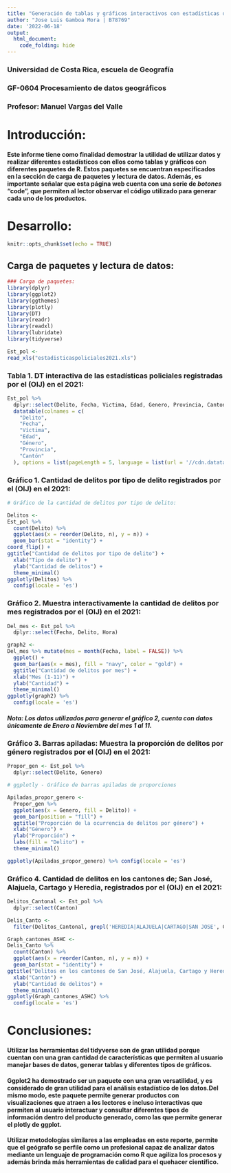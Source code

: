 ---
title: "Generación de tablas y gráficos interactivos con estadísticas del (OIJ) en R"
author: "Jose Luis Gamboa Mora | B78769"
date: '2022-06-18'
output: 
  html_document:
    code_folding: hide
---
### Universidad de Costa Rica, escuela de Geografía
### GF-0604 Procesamiento de datos geográficos
### Profesor: Manuel Vargas del Valle
# Introducción:
#### Este informe tiene como finalidad demostrar la utilidad de utilizar datos y realizar diferentes estadísticos con ellos como **tablas** y **gráficos** con diferentes paquetes de R. Estos paquetes se encuentran especificados en la sección de carga de paquetes y lectura de datos. Además, es importante señalar que esta página web cuenta con una serie de _botones_ "code", que permiten al lector observar el código utilizado para generar cada uno de los productos.

# Desarrollo:
```{r setup, message=FALSE}
knitr::opts_chunk$set(echo = TRUE)
```

## Carga de paquetes y lectura de datos:

```{r carga de paquetes, message=FALSE}
### Carga de paquetes:
library(dplyr)
library(ggplot2)
library(ggthemes)
library(plotly)
library(DT)
library(readr)
library(readxl)
library(lubridate)
library(tidyverse)
```

```{r lectura-datos, message=FALSE}
Est_pol <-
read_xls("estadisticaspoliciales2021.xls") 
```

### Tabla 1. DT interactiva de las estadísticas policiales registradas por el (OIJ) en el 2021:

```{r tabla, message=FALSE}
Est_pol %>%
  dplyr::select(Delito, Fecha, Victima, Edad, Genero, Provincia, Canton) %>%
  datatable(colnames = c(
    "Delito",
    "Fecha",
    "Víctima",
    "Edad",
    "Género",
    "Provincia",
    "Cantón"
  ), options = list(pageLength = 5, language = list(url = '//cdn.datatables.net/plug-ins/1.10.11/i18n/Spanish.json')))
```

### Gráfico 1. Cantidad de delitos por tipo de delito registrados por el (OIJ) en el 2021:

```{r gráfico-1, message=FALSE}
# Gráfico de la cantidad de delitos por tipo de delito:

Delitos <-
Est_pol %>%
  count(Delito) %>%
  ggplot(aes(x = reorder(Delito, n), y = n)) + 
  geom_bar(stat = "identity") +
coord_flip() +
ggtitle("Cantidad de delitos por tipo de delito") + 
  xlab("Tipo de delito") + 
  ylab("Cantidad de delitos") + 
  theme_minimal()
ggplotly(Delitos) %>% 
  config(locale = 'es')
```
### Gráfico 2. Muestra interactivamente la cantidad de delitos por mes registrados por el (OIJ) en el 2021:

```{r Grafico-2, message=FALSE}
Del_mes <- Est_pol %>%
  dplyr::select(Fecha, Delito, Hora)
```
```{r Grafico-2.0, message=FALSE}
graph2 <- 
Del_mes %>% mutate(mes = month(Fecha, label = FALSE)) %>%
  ggplot() +
  geom_bar(aes(x = mes), fill = "navy", color = "gold") + 
  ggtitle("Cantidad de delitos por mes") + 
  xlab("Mes (1-11)") + 
  ylab("Cantidad") + 
  theme_minimal() 
ggplotly(graph2) %>%
  config(locale = 'es')
```
##### Nota: Los datos utilizados para generar el gráfico 2, cuenta con datos únicamente de Enero a Noviembre del mes 1 al 11. 


### Gráfico 3. Barras apiladas: Muestra la proporción de delitos por género registrados por el (OIJ) en el 2021: 

```{r definir variables a utilizar, message=FALSE}
Propor_gen <- Est_pol %>%
  dplyr::select(Delito, Genero)
```
```{r grafico de barras apiladas, message=FALSE}
# ggplotly - Gráfico de barras apiladas de proporciones

Apiladas_propor_genero <-
  Propor_gen %>%
  ggplot(aes(x = Genero, fill = Delito)) + 
  geom_bar(position = "fill") +
  ggtitle("Proporción de la ocurrencia de delitos por género") +
  xlab("Género") +
  ylab("Proporción") +
  labs(fill = "Delito") +
  theme_minimal()

ggplotly(Apiladas_propor_genero) %>% config(locale = 'es')
```

### Gráfico 4. Cantidad de delitos en los cantones de; San José, Alajuela, Cartago y Heredia, registrados por el (OIJ) en el 2021:

```{r selección de variable a utilizar, message=FALSE}
Delitos_Cantonal <- Est_pol %>%
  dplyr::select(Canton)
```
```{r filtrado, message=FALSE}
Delis_Canto <- 
  filter(Delitos_Cantonal, grepl('HEREDIA|ALAJUELA|CARTAGO|SAN JOSE', Canton))
```
```{r gráfico delitos cantones, message=FALSE}
Graph_cantones_ASHC <-
Delis_Canto %>% 
  count(Canton) %>%
  ggplot(aes(x = reorder(Canton, n), y = n)) + 
  geom_bar(stat = "identity") + 
ggtitle("Delitos en los cantones de San José, Alajuela, Cartago y Heredia") + 
  xlab("Cantón") + 
  ylab("Cantidad de delitos") + 
  theme_minimal()
ggplotly(Graph_cantones_ASHC) %>% 
  config(locale = 'es')
```

# Conclusiones:
#### Utilizar las herramientas del tidyverse son de gran utilidad porque cuentan con una gran cantidad de características que permiten al usuario manejar bases de datos, generar tablas y diferentes tipos de gráficos. 

#### Ggplot2 ha demostrado ser un paquete con una gran versatilidad, y es considerado de gran utilidad para el análisis estadístico de los datos.Del mismo modo, este paquete permite generar productos con visualizaciones que atraen a los lectores e incluso interactivas que permiten al usuario interactuar y consultar diferentes tipos de información dentro del producto generado, como las que permite generar el plotly de ggplot.

#### Utilizar metodologías similares a las empleadas en este reporte, permite que el geógrafo se perfile como un profesional capaz de analizar datos mediante un lenguaje de programación como R que agiliza los procesos y además brinda más herramientas de calidad para el quehacer científico. 